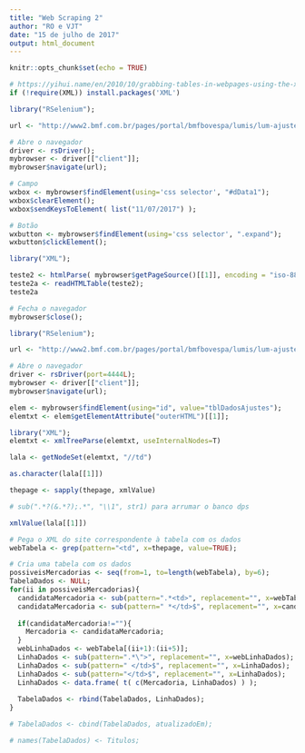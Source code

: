 ```yaml
---
title: "Web Scraping 2"
author: "RO e VJT"
date: "15 de julho de 2017"
output: html_document
---
```


```r
knitr::opts_chunk$set(echo = TRUE)
```

[comment]: # (http://www.computerworld.com/article/2971265/application-development/how-to-drive-a-web-browser-with-r-and-rselenium.html)

```r
# https://yihui.name/en/2010/10/grabbing-tables-in-webpages-using-the-xml-package/
if (!require(XML)) install.packages('XML')

library("RSelenium");

url <- "http://www2.bmf.com.br/pages/portal/bmfbovespa/lumis/lum-ajustes-do-pregao-ptBR.asp";

# Abre o navegador
driver <- rsDriver();
mybrowser <- driver[["client"]];
mybrowser$navigate(url);

# Campo
wxbox <- mybrowser$findElement(using='css selector', "#dData1");
wxbox$clearElement();
wxbox$sendKeysToElement( list("11/07/2017") );

# Botão
wxbutton <- mybrowser$findElement(using='css selector', ".expand");
wxbutton$clickElement();

library("XML");

teste2 <- htmlParse( mybrowser$getPageSource()[[1]], encoding = "iso-8851-1" );
teste2a <- readHTMLTable(teste2);
teste2a

# Fecha o navegador
mybrowser$close();
```


```r
library("RSelenium");

url <- "http://www2.bmf.com.br/pages/portal/bmfbovespa/lumis/lum-ajustes-do-pregao-ptBR.asp";

# Abre o navegador
driver <- rsDriver(port=4444L);
mybrowser <- driver[["client"]];
mybrowser$navigate(url);

elem <- mybrowser$findElement(using="id", value="tblDadosAjustes");
elemtxt <- elem$getElementAttribute("outerHTML")[[1]];

library("XML");
elemtxt <- xmlTreeParse(elemtxt, useInternalNodes=T)

lala <- getNodeSet(elemtxt, "//td")

as.character(lala[[1]])

thepage <- sapply(thepage, xmlValue)

# sub(".*?(&.*?);.*", "\\1", str1) para arrumar o banco dps

xmlValue(lala[[1]])

```


```r
# Pega o XML do site correspondente à tabela com os dados
webTabela <- grep(pattern="<td", x=thepage, value=TRUE);

# Cria uma tabela com os dados
possiveisMercadorias <- seq(from=1, to=length(webTabela), by=6);
TabelaDados <- NULL;
for(ii in possiveisMercadorias){
  candidataMercadoria <- sub(pattern=".*<td>", replacement="", x=webTabela[ii]);
  candidataMercadoria <- sub(pattern=" *</td>$", replacement="", x=candidataMercadoria);
  
  if(candidataMercadoria!=""){
    Mercadoria <- candidataMercadoria;
  }
  webLinhaDados <- webTabela[(ii+1):(ii+5)];
  LinhaDados <- sub(pattern=".*\">", replacement="", x=webLinhaDados);
  LinhaDados <- sub(pattern=" </td>$", replacement="", x=LinhaDados);
  LinhaDados <- sub(pattern="</td>$", replacement="", x=LinhaDados);
  LinhaDados <- data.frame( t( c(Mercadoria, LinhaDados) ) );
  
  TabelaDados <- rbind(TabelaDados, LinhaDados);
}

# TabelaDados <- cbind(TabelaDados, atualizadoEm);

# names(TabelaDados) <- Titulos;
```



